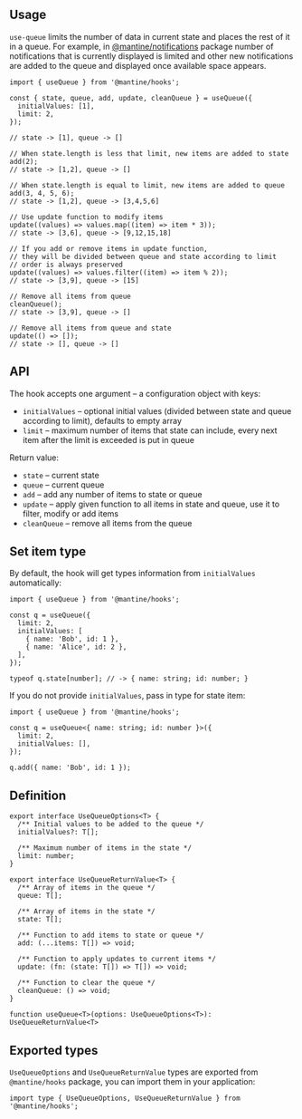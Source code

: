 

## Usage

`use-queue` limits the number of data in current state and places the rest of it in a queue.
For example, in [@mantine/notifications](/x/notifications/) package number of
notifications that is currently displayed is limited and other new notifications are added to the queue and displayed once
available space appears.

```tsx
import { useQueue } from '@mantine/hooks';

const { state, queue, add, update, cleanQueue } = useQueue({
  initialValues: [1],
  limit: 2,
});

// state -> [1], queue -> []

// When state.length is less that limit, new items are added to state
add(2);
// state -> [1,2], queue -> []

// When state.length is equal to limit, new items are added to queue
add(3, 4, 5, 6);
// state -> [1,2], queue -> [3,4,5,6]

// Use update function to modify items
update((values) => values.map((item) => item * 3));
// state -> [3,6], queue -> [9,12,15,18]

// If you add or remove items in update function,
// they will be divided between queue and state according to limit
// order is always preserved
update((values) => values.filter((item) => item % 2));
// state -> [3,9], queue -> [15]

// Remove all items from queue
cleanQueue();
// state -> [3,9], queue -> []

// Remove all items from queue and state
update(() => []);
// state -> [], queue -> []
```

## API

The hook accepts one argument – a configuration object with keys:

- `initialValues` – optional initial values (divided between state and queue according to limit), defaults to empty array
- `limit` – maximum number of items that state can include, every next item after the limit is exceeded is put in queue

Return value:

- `state` – current state
- `queue` – current queue
- `add` – add any number of items to state or queue
- `update` – apply given function to all items in state and queue, use it to filter, modify or add items
- `cleanQueue` – remove all items from the queue

## Set item type

By default, the hook will get types information from `initialValues` automatically:

```tsx
import { useQueue } from '@mantine/hooks';

const q = useQueue({
  limit: 2,
  initialValues: [
    { name: 'Bob', id: 1 },
    { name: 'Alice', id: 2 },
  ],
});

typeof q.state[number]; // -> { name: string; id: number; }
```

If you do not provide `initialValues`, pass in type for state item:

```tsx
import { useQueue } from '@mantine/hooks';

const q = useQueue<{ name: string; id: number }>({
  limit: 2,
  initialValues: [],
});

q.add({ name: 'Bob', id: 1 });
```

## Definition

```tsx
export interface UseQueueOptions<T> {
  /** Initial values to be added to the queue */
  initialValues?: T[];

  /** Maximum number of items in the state */
  limit: number;
}

export interface UseQueueReturnValue<T> {
  /** Array of items in the queue */
  queue: T[];

  /** Array of items in the state */
  state: T[];

  /** Function to add items to state or queue */
  add: (...items: T[]) => void;

  /** Function to apply updates to current items */
  update: (fn: (state: T[]) => T[]) => void;

  /** Function to clear the queue */
  cleanQueue: () => void;
}

function useQueue<T>(options: UseQueueOptions<T>): UseQueueReturnValue<T>
```

## Exported types

`UseQueueOptions` and `UseQueueReturnValue` types are exported from `@mantine/hooks` package,
you can import them in your application:

```tsx
import type { UseQueueOptions, UseQueueReturnValue } from '@mantine/hooks';
```
